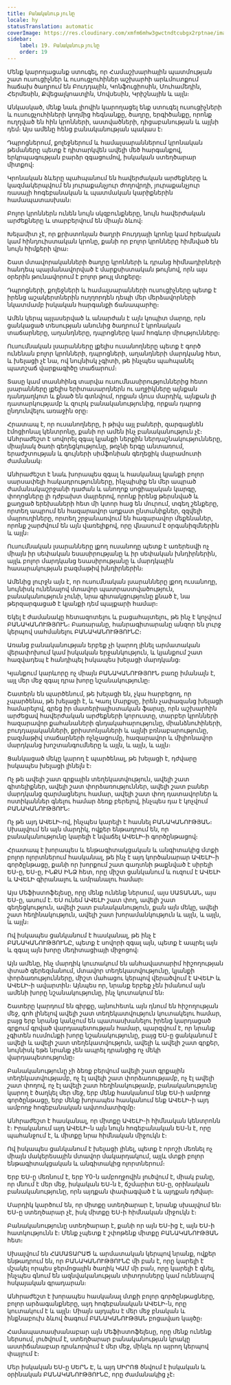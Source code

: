 ```yaml
---
title: Բանականությունը
locale: hy
statusTranslation: automatic
coverImage: https://res.cloudinary.com/xmfm6mhw3gwctndtcubgx2rptnae/image/upload/v1740337243/small_cover_educacion_fundamental_a051170f1c.webp
sidebar:
    label: 19. Բանականությունը
    order: 19
---
```

Մենք կարողացանք ստուգել, որ Համաշխարհային պատմության շատ ուսուցիչներ և ուսուցչուհիներ աշխարհի արևմուտքում հաճախ ծաղրում են Բուդդային, Կոնֆուցիոսին, Մուհամեդին, Հերմեսին, Քվեցալկոատլին, Մովսեսին, Կրիշնային և այլն։

Անկասկած, մենք նաև լիովին կարողացել ենք ստուգել ուսուցիչների և ուսուցչուհիների կողմից հեգնանքը, ծաղրը, երգիծանքը, որոնք ուղղված են հին կրոնների, աստվածների, դիցաբանության և այլնի դեմ։ Այս ամենը հենց բանականության պակաս է։

Դպրոցներում, քոլեջներում և համալսարաններում կրոնական թեմաները պետք է դիտարկվեն ավելի մեծ հարգանքով, երկրպագության բարձր զգացումով, իսկական ստեղծարար միտքով։

Կրոնական ձևերը պահպանում են հավերժական արժեքները և կազմակերպվում են յուրաքանչյուր ժողովրդի, յուրաքանչյուր ռասայի հոգեբանական և պատմական կարիքներին համապատասխան։

Բոլոր կրոններն ունեն նույն սկզբունքները, նույն հավերժական արժեքները և տարբերվում են միայն ձևով։

Խելամիտ չէ, որ քրիստոնյան ծաղրի Բուդդայի կրոնը կամ հրեական կամ հինդուիստական կրոնը, քանի որ բոլոր կրոնները հիմնված են նույն հիմքերի վրա։

Շատ մտավորականների ծաղրը կրոնների և դրանց հիմնադիրների հանդեպ պայմանավորված է մարքսիստական թույնով, որն այս օրերին թունավորում է բոլոր թույլ մտքերը։

Դպրոցների, քոլեջների և համալսարանների ուսուցիչները պետք է իրենց աշակերտներին ուղղորդեն դեպի մեր մերձավորների նկատմամբ իսկական հարգանքի ճանապարհը։

Ամեն կերպ այլասերված և անարժան է այն կոպիտ մարդը, որն ցանկացած տեսության անունից ծաղրում է կրոնական տաճարները, աղանդները, դպրոցները կամ հոգևոր միությունները։

Ուսումնական լսարանները լքելիս ուսանողները պետք է գործ ունենան բոլոր կրոնների, դպրոցների, աղանդների մարդկանց հետ, և խելացի չէ նա, ով նույնիսկ չգիտի, թե ինչպես պահպանել պատշաճ վարքագիծը տաճարում։

Տասը կամ տասնհինգ տարվա ուսումնասիրություններից հետո լսարանները լքելիս երիտասարդներն ու աղջիկները այնքան դանդաղկոտ և քնած են գտնվում, որքան մյուս մարդիկ, այնքան լի դատարկությամբ և զուրկ բանականությունից, որքան դպրոց ընդունվելու առաջին օրը։

Հրատապ է, որ ուսանողները, ի թիվս այլ բաների, զարգացնեն էմոցիոնալ կենտրոնը, քանի որ ամեն ինչ բանականություն չէ։ Անհրաժեշտ է սովորել զգալ կյանքի ներքին ներդաշնակությունները, միայնակ ծառի գեղեցկությունը, թռչնի երգը անտառում, երաժշտության և գույների սիմֆոնիան գեղեցիկ մայրամուտի ժամանակ։

Անհրաժեշտ է նաև խորապես զգալ և հասկանալ կյանքի բոլոր սարսափելի հակադրությունները, ինչպիսիք են մեր ապրած ժամանակաշրջանի դաժան և անողոք սոցիալական կարգը, փողոցները լի դժբախտ մայրերով, որոնք իրենց թերսնված և քաղցած երեխաների հետ մի կտոր հաց են մուրում, տգեղ շենքերը, որտեղ ապրում են հազարավոր աղքատ ընտանիքներ, զզվելի մայրուղիները, որտեղ շրջանառվում են հազարավոր մեքենաներ, որոնք շարժվում են այն վառելիքով, որը վնասում է օրգանիզմներին և այլն։

Ուսումնական լսարանները լքող ուսանողը պետք է առերեսվի ոչ միայն իր սեփական եսասիրությանը և իր սեփական խնդիրներին, այլև բոլոր մարդկանց եսասիրությանը և մարդկային հասարակության բազմաթիվ խնդիրներին։

Ամենից լուրջն այն է, որ ուսումնական լսարանները լքող ուսանողը, նույնիսկ ունենալով մտավոր պատրաստվածություն, բանականություն չունի, նրա գիտակցությունը քնած է, նա թերզարգացած է կյանքի դեմ պայքարի համար։

Եկել է ժամանակը հետազոտելու և բացահայտելու, թե ինչ է կոչվում ԲԱՆԱԿԱՆՈՒԹՅՈՒՆ։ Բառարանը, հանրագիտարանը անզոր են լուրջ կերպով սահմանելու ԲԱՆԱԿԱՆՈՒԹՅՈՒՆԸ։

Առանց բանականության երբեք չի կարող լինել արմատական վերափոխում կամ իսկական երջանկություն, և կյանքում շատ հազվադեպ է հանդիպել իսկապես խելացի մարդկանց։

Կյանքում կարևորը ոչ միայն ԲԱՆԱԿԱՆՈՒԹՅՈՒՆ բառը իմանալն է, այլ մեր մեջ զգալ դրա խորը նշանակությունը։

Շատերն են պարծենում, թե խելացի են, չկա հարբեցող, որ չպարծենա, թե խելացի է, և Կառլ Մարքսը, իրեն չափազանց խելացի համարելով, գրեց իր մատերիալիստական ֆարսը, որն աշխարհին արժեցավ հավերժական արժեքների կորուստը, տարբեր կրոնների հազարավոր քահանաների գնդակահարությունը, միանձնուհիների, բուդդայականների, քրիստոնյաների և այլնի բռնաբարությունը, բազմաթիվ տաճարների ոչնչացումը, հազարավոր և միլիոնավոր մարդկանց խոշտանգումները և այլն, և այլն, և այլն։

Ցանկացած մեկը կարող է պարծենալ, թե խելացի է, դժվարը իսկապես խելացի լինելն է։

Ոչ թե ավելի շատ գրքային տեղեկատվություն, ավելի շատ գիտելիքներ, ավելի շատ փորձառություններ, ավելի շատ բաներ մարդկանց զարմացնելու համար, ավելի շատ փող դատավորներ և ոստիկաններ գնելու համար ձեռք բերելով, ինչպես դա է կոչվում ԲԱՆԱԿԱՆՈՒԹՅՈՒՆ։

Ոչ թե այդ ԱՎԵԼԻ-ով, ինչպես կարելի է հասնել ԲԱՆԱԿԱՆՈՒԹՅԱՆ։ Սխալվում են այն մարդիկ, ովքեր ենթադրում են, որ բանականությունը կարելի է նվաճել ԱՎԵԼԻ-ի գործընթացով։

Հրատապ է խորապես և ենթագիտակցական և անգիտակից մտքի բոլոր ոլորտներում հասկանալ, թե ինչ է այդ կործանարար ԱՎԵԼԻ-ի գործընթացը, քանի որ խորքում շատ գաղտնի թաքնված է սիրելի ԵՍ-ը, ԵՍ-ը, ԻՆՔՍ ԻՆՁ հետ, որը միշտ ցանկանում և ուզում է ԱՎԵԼԻ և ԱՎԵԼԻ գիրանալու և ամրանալու համար։

Այս Մեֆիստոֆելեսը, որը մենք ունենք ներսում, այս ՍԱՏԱՆԱՆ, այս ԵՍ-ը, ասում է. ԵՍ ունեմ ԱՎԵԼԻ շատ փող, ավելի շատ գեղեցկություն, ավելի շատ բանականություն, քան այն մեկը, ավելի շատ հեղինակություն, ավելի շատ խորամանկություն և այլն, և այլն, և այլն։

Ով իսկապես ցանկանում է հասկանալ, թե ինչ է ԲԱՆԱԿԱՆՈՒԹՅՈՒՆԸ, պետք է սովորի զգալ այն, պետք է ապրել այն և զգալ այն խորը մեդիտացիայի միջոցով։

Այն ամենը, ինչ մարդիկ կուտակում են անհավատարիմ հիշողության փտած գերեզմանում, մտավոր տեղեկատվությունը, կյանքի փորձառությունները, միշտ մահացու կերպով վերածվում է ԱՎԵԼԻ և ԱՎԵԼԻ-ի ավարտին։ Այնպես որ, նրանք երբեք չեն իմանում այն ամենի խորը նշանակությունը, ինչ կուտակում են։

Շատերը կարդում են գիրքը, այնուհետև այն դնում են հիշողության մեջ, գոհ լինելով ավելի շատ տեղեկատվություն կուտակելու համար, բայց երբ նրանց կանչում են պատասխանելու իրենց կարդացած գրքում գրված վարդապետության համար, պարզվում է, որ նրանք չգիտեն ուսմունքի խորը նշանակությունը, բայց ԵՍ-ը ցանկանում է ավելի և ավելի շատ տեղեկատվություն, ավելի և ավելի շատ գրքեր, նույնիսկ եթե նրանք չեն ապրել դրանցից ոչ մեկի վարդապետությունը։

Բանականությունը չի ձեռք բերվում ավելի շատ գրքային տեղեկատվությամբ, ոչ էլ ավելի շատ փորձառությամբ, ոչ էլ ավելի շատ փողով, ոչ էլ ավելի շատ հեղինակությամբ, բանականությունը կարող է ծաղկել մեր մեջ, երբ մենք հասկանում ենք ԵՍ-ի ամբողջ գործընթացը, երբ մենք խորապես հասկանում ենք ԱՎԵԼԻ-ի այդ ամբողջ հոգեբանական ավտոմատիզմը։

Անհրաժեշտ է հասկանալ, որ միտքը ԱՎԵԼԻ-ի հիմնական կենտրոնն է։ Իրականում այդ ԱՎԵԼԻ-ն այն նույն հոգեբանական ԵՍ-ն է, որը պահանջում է, և միտքը նրա հիմնական միջուկն է։

Ով իսկապես ցանկանում է խելացի լինել, պետք է որոշի մեռնել ոչ միայն մակերեսային մտավոր մակարդակում, այլև մտքի բոլոր ենթագիտակցական և անգիտակից ոլորտներում։

Երբ ԵՍ-ը մեռնում է, երբ Y0-ն ամբողջովին լուծվում է, միակ բանը, որ մնում է մեր մեջ, իսկական ԵՍ-ն է, ճշմարիտ ԵՍ-ը, օրինական բանականությունը, որն այդքան փափագված է և այդքան դժվար։

Մարդիկ կարծում են, որ միտքը ստեղծարար է, նրանք սխալվում են։ ԵՍ-ը ստեղծարար չէ, իսկ միտքը ԵՍ-ի հիմնական միջուկն է։

Բանականությունը ստեղծարար է, քանի որ այն ԵՍ-ից է, այն ԵՍ-ի հատկությունն է։ Մենք չպետք է շփոթենք միտքը ԲԱՆԱԿԱՆՈՒԹՅԱՆ հետ։

Սխալվում են ՀԱՄԱՏԱՐԱԾ և արմատական կերպով նրանք, ովքեր ենթադրում են, որ ԲԱՆԱԿԱՆՈՒԹՅՈՒՆԸ մի բան է, որը կարելի է մշակել որպես ջերմոցային ծաղիկ ԿԱՄ մի բան, որը կարելի է գնել, ինչպես գնում են ազնվականության տիտղոսները կամ ունենալով հսկայական գրադարան։

Անհրաժեշտ է խորապես հասկանալ մտքի բոլոր գործընթացները, բոլոր արձագանքները, այդ հոգեբանական ԱՎԵԼԻ-ն, որը կուտակում է և այլն։ Միայն այդպես է մեր մեջ բնական և ինքնաբուխ ձևով ծագում ԲԱՆԱԿԱՆՈՒԹՅԱՆ բոցավառ կայծը։

Համապատասխանաբար այն Մեֆիստոֆելեսը, որը մենք ունենք ներսում, լուծվում է, ստեղծարար բանականության կրակը աստիճանաբար դրսևորվում է մեր մեջ, մինչև որ այրող կերպով փայլում է։

Մեր իսկական ԵՍ-ը ՍԵՐՆ Է, և այդ ՍԻՐՈՑ ծնվում է իսկական և օրինական ԲԱՆԱԿԱՆՈՒԹՅՈՒՆԸ, որը ժամանակից չէ։
